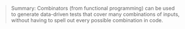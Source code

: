 

> Summary: Combinators (from functional programming) can be used to generate data-driven tests that cover many combinations of inputs, without having to spell out every possible combination in code.
